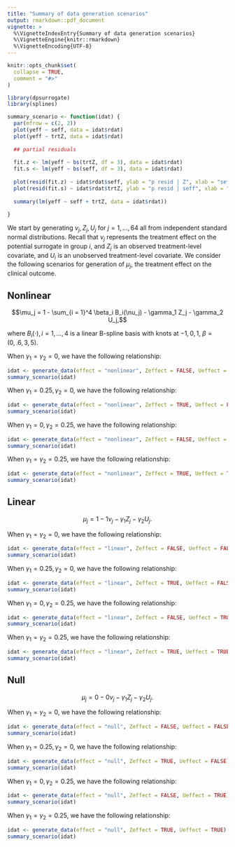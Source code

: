 ```yaml
---
title: "Summary of data generation scenarios"
output: rmarkdown::pdf_document
vignette: >
  %\VignetteIndexEntry{Summary of data generation scenarios}
  %\VignetteEngine{knitr::rmarkdown}
  %\VignetteEncoding{UTF-8}
---
```


```r
knitr::opts_chunk$set(
  collapse = TRUE,
  comment = "#>"
)
```

```r
library(dpsurrogate)
library(splines)

summary_scenario <- function(idat) {
  par(mfrow = c(2, 2))
  plot(yeff ~ seff, data = idat$rdat)
  plot(yeff ~ trtZ, data = idat$rdat)
  
  ## partial residuals
  
  fit.z <- lm(yeff ~ bs(trtZ, df = 3), data = idat$rdat)
  fit.s <- lm(yeff ~ bs(seff, df = 3), data = idat$rdat)
  
  plot(resid(fit.z) ~ idat$rdat$seff, ylab = "p resid | Z", xlab = "seff")
  plot(resid(fit.s) ~ idat$rdat$trtZ, ylab = "p resid | seff", xlab = "trtZ")
  
  summary(lm(yeff ~ seff + trtZ, data = idat$rdat))
  
}

```

We start by generating $\nu_j, Z_j, U_j$ for $j = 1, \ldots, 64$ all from independent standard normal distributions. Recall that $\nu_j$ represents the treatment effect on the potential surrogate in group $i$, and $Z_j$ is an observed treatment-level covariate, and $U_i$ is an unobserved treatment-level covariate. We consider the following scenarios for generation of $\mu_j$, the treatment effect on the clinical outcome. 


## Nonlinear

$$\mu_j = 1 - \sum_{i = 1}^4 \beta_i B_i(\nu_j) - \gamma_1 Z_j - \gamma_2 U_j,$$

where $B_i(\cdot), i = 1, \ldots, 4$ is a linear B-spline basis with knots at $-1, 0, 1$, $\beta = (0, .6, 3, 5)$. 

When $\gamma_1 = \gamma_2 = 0$, we have the following relationship:

```r
idat <- generate_data(effect = "nonlinear", Zeffect = FALSE, Ueffect = FALSE)
summary_scenario(idat)
```


When $\gamma_1 = 0.25, \gamma_2 = 0$, we have the following relationship:

```r
idat <- generate_data(effect = "nonlinear", Zeffect = TRUE, Ueffect = FALSE)
summary_scenario(idat)
```


When $\gamma_1 = 0, \gamma_2 = 0.25$, we have the following relationship:

```r
idat <- generate_data(effect = "nonlinear", Zeffect = FALSE, Ueffect = TRUE)
summary_scenario(idat)
```



When $\gamma_1 = \gamma_2 = 0.25$, we have the following relationship:

```r
idat <- generate_data(effect = "nonlinear", Zeffect = TRUE, Ueffect = TRUE)
summary_scenario(idat)
```


## Linear


$$\mu_j = 1 - 1 \nu_j - \gamma_1 Z_j - \gamma_2 U_j.$$


When $\gamma_1 = \gamma_2 = 0$, we have the following relationship:

```r
idat <- generate_data(effect = "linear", Zeffect = FALSE, Ueffect = FALSE)
summary_scenario(idat)
```


When $\gamma_1 = 0.25, \gamma_2 = 0$, we have the following relationship:

```r
idat <- generate_data(effect = "linear", Zeffect = TRUE, Ueffect = FALSE)
summary_scenario(idat)
```


When $\gamma_1 = 0, \gamma_2 = 0.25$, we have the following relationship:

```r
idat <- generate_data(effect = "linear", Zeffect = FALSE, Ueffect = TRUE)
summary_scenario(idat)
```



When $\gamma_1 = \gamma_2 = 0.25$, we have the following relationship:

```r
idat <- generate_data(effect = "linear", Zeffect = TRUE, Ueffect = TRUE)
summary_scenario(idat)
```

## Null


$$\mu_j = 0 - 0 \nu_j - \gamma_1 Z_j - \gamma_2 U_j.$$

When $\gamma_1 = \gamma_2 = 0$, we have the following relationship:

```r
idat <- generate_data(effect = "null", Zeffect = FALSE, Ueffect = FALSE)
summary_scenario(idat)
```


When $\gamma_1 = 0.25, \gamma_2 = 0$, we have the following relationship:

```r
idat <- generate_data(effect = "null", Zeffect = TRUE, Ueffect = FALSE)
summary_scenario(idat)
```


When $\gamma_1 = 0, \gamma_2 = 0.25$, we have the following relationship:

```r
idat <- generate_data(effect = "null", Zeffect = FALSE, Ueffect = TRUE)
summary_scenario(idat)
```



When $\gamma_1 = \gamma_2 = 0.25$, we have the following relationship:

```r
idat <- generate_data(effect = "null", Zeffect = TRUE, Ueffect = TRUE)
summary_scenario(idat)
```
